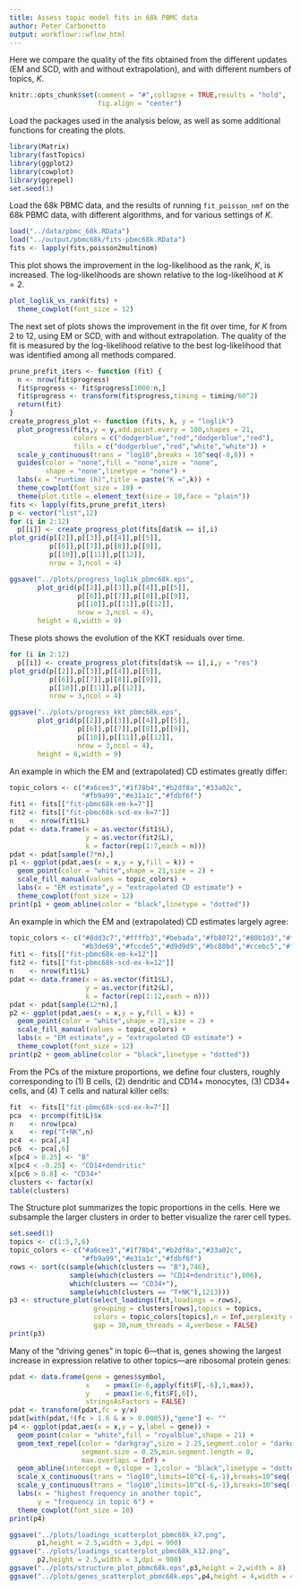 ```yaml
---
title: Assess topic model fits in 68k PBMC data
author: Peter Carbonetto
output: workflowr::wflow_html
---
```


Here we compare the quality of the fits obtained from the different
updates (EM and SCD, with and without extrapolation), and with
different numbers of topics, $K$.

```r
knitr::opts_chunk$set(comment = "#",collapse = TRUE,results = "hold",
                      fig.align = "center")
```

Load the packages used in the analysis below, as well as some
additional functions for creating the plots.

```r
library(Matrix)
library(fastTopics)
library(ggplot2)
library(cowplot)
library(ggrepel)
set.seed(1)
```

Load the 68k PBMC data, and the results of running `fit_poisson_nmf`
on the 68k PBMC data, with different algorithms, and for various
settings of $K$.

```r
load("../data/pbmc_68k.RData")
load("../output/pbmc68k/fits-pbmc68k.RData")
fits <- lapply(fits,poisson2multinom)
```

This plot shows the improvement in the log-likelihood as the rank,
$K$, is increased. The log-likelihoods are shown relative to the
log-likelihood at $K = 2$. 

```r
plot_loglik_vs_rank(fits) +
  theme_cowplot(font_size = 12)
```

The next set of plots shows the improvement in the fit over time, for
$K$ from 2 to 12, using EM or SCD, with and without extrapolation. The
quality of the fit is measured by the log-likelihood relative to the
best log-likelihood that was identified among all methods compared.

```r
prune_prefit_iters <- function (fit) {
  n <- nrow(fit$progress)
  fit$progress <- fit$progress[1000:n,]
  fit$progress <- transform(fit$progress,timing = timing/60^2)
  return(fit)
}
create_progress_plot <- function (fits, k, y = "loglik")
  plot_progress(fits,y = y,add.point.every = 100,shapes = 21,
                colors = c("dodgerblue","red","dodgerblue","red"),
                fills = c("dodgerblue","red","white","white")) +
  scale_y_continuous(trans = "log10",breaks = 10^seq(-8,8)) +
  guides(color = "none",fill = "none",size = "none",
         shape = "none",linetype = "none") +
  labs(x = "runtime (h)",title = paste("K =",k)) +
  theme_cowplot(font_size = 10) +
  theme(plot.title = element_text(size = 10,face = "plain"))
fits <- lapply(fits,prune_prefit_iters)
p <- vector("list",12)
for (i in 2:12)
  p[[i]] <- create_progress_plot(fits[dat$k == i],i)
plot_grid(p[[2]],p[[3]],p[[4]],p[[5]],
          p[[6]],p[[7]],p[[8]],p[[9]],
          p[[10]],p[[11]],p[[12]],
          nrow = 3,ncol = 4)
```

```r
ggsave("../plots/progress_loglik_pbmc68k.eps",
       plot_grid(p[[2]],p[[3]],p[[4]],p[[5]],
                 p[[6]],p[[7]],p[[8]],p[[9]],
                 p[[10]],p[[11]],p[[12]],
                 nrow = 3,ncol = 4),
   	   height = 6,width = 9)
```

These plots shows the evolution of the KKT residuals over time.

```r
for (i in 2:12)
  p[[i]] <- create_progress_plot(fits[dat$k == i],i,y = "res")
plot_grid(p[[2]],p[[3]],p[[4]],p[[5]],
          p[[6]],p[[7]],p[[8]],p[[9]],
          p[[10]],p[[11]],p[[12]],
          nrow = 3,ncol = 4)
```

```r
ggsave("../plots/progress_kkt_pbmc68k.eps",
       plot_grid(p[[2]],p[[3]],p[[4]],p[[5]],
                 p[[6]],p[[7]],p[[8]],p[[9]],
                 p[[10]],p[[11]],p[[12]],
                 nrow = 3,ncol = 4),
   	   height = 6,width = 9)
```

An example in which the EM and (extrapolated) CD estimates greatly
differ:

```r
topic_colors <- c("#a6cee3","#1f78b4","#b2df8a","#33a02c",
                  "#fb9a99","#e31a1c","#fdbf6f")
fit1 <- fits[["fit-pbmc68k-em-k=7"]]
fit2 <- fits[["fit-pbmc68k-scd-ex-k=7"]]
n    <- nrow(fit1$L)
pdat <- data.frame(x = as.vector(fit1$L),
                   y = as.vector(fit2$L),
				   k = factor(rep(1:7,each = n)))
pdat <- pdat[sample(7*n),]
p1 <- ggplot(pdat,aes(x = x,y = y,fill = k)) +
  geom_point(color = "white",shape = 21,size = 2) +
  scale_fill_manual(values = topic_colors) +
  labs(x = "EM estimate",y = "extrapolated CD estimate") +
  theme_cowplot(font_size = 12)
print(p1 + geom_abline(color = "black",linetype = "dotted"))
```

An example in which the EM and (extrapolated) CD estimates largely
agree:

```r
topic_colors <- c("#8dd3c7","#ffffb3","#bebada","#fb8072","#80b1d3","#fdb462",
                  "#b3de69","#fccde5","#d9d9d9","#bc80bd","#ccebc5","#ffed6f")
fit1 <- fits[["fit-pbmc68k-em-k=12"]]
fit2 <- fits[["fit-pbmc68k-scd-ex-k=12"]]
n    <- nrow(fit1$L)
pdat <- data.frame(x = as.vector(fit1$L),
                   y = as.vector(fit2$L),
				   k = factor(rep(1:12,each = n)))
pdat <- pdat[sample(12*n),]
p2 <- ggplot(pdat,aes(x = x,y = y,fill = k)) +
  geom_point(color = "white",shape = 21,size = 2) +
  scale_fill_manual(values = topic_colors) +
  labs(x = "EM estimate",y = "extrapolated CD estimate") +
  theme_cowplot(font_size = 12)
print(p2 + geom_abline(color = "black",linetype = "dotted"))
```

From the PCs of the mixture proportions, we define four clusters,
roughly corresponding to (1) B cells, (2) dendritic and CD14+
monocytes, (3) CD34+ cells, and (4) T cells and natural killer cells:

```r
fit  <- fits[["fit-pbmc68k-scd-ex-k=7"]]
pca  <- prcomp(fit$L)$x
n    <- nrow(pca)
x    <- rep("T+NK",n)
pc4  <- pca[,4]
pc6  <- pca[,6]
x[pc4 > 0.25] <- "B"
x[pc4 < -0.25] <- "CD14+dendritic"
x[pc6 > 0.8] <- "CD34+"
clusters <- factor(x)
table(clusters)
```

The Structure plot summarizes the topic proportions in the cells. Here
we subsample the larger clusters in order to better visualize the
rarer cell types.

```r
set.seed(1)
topics <- c(1:5,7,6)
topic_colors <- c("#a6cee3","#1f78b4","#b2df8a","#33a02c",
                  "#fb9a99","#e31a1c","#fdbf6f")
rows <- sort(c(sample(which(clusters == "B"),746),
               sample(which(clusters == "CD14+dendritic"),806),
               which(clusters == "CD34+"),
               sample(which(clusters == "T+NK"),1213)))
p3 <- structure_plot(select_loadings(fit,loadings = rows),
                     grouping = clusters[rows],topics = topics,
                     colors = topic_colors[topics],n = Inf,perplexity = 70,
                     gap = 30,num_threads = 4,verbose = FALSE)
print(p3)					 
```

Many of the "driving genes" in topic 6---that is, genes showing the
largest increase in expression relative to other topics---are
ribosomal protein genes:

```r
pdat <- data.frame(gene = genes$symbol,
                   x    = pmax(1e-6,apply(fit$F[,-6],1,max)),
                   y    = pmax(1e-6,fit$F[,6]),
				   stringsAsFactors = FALSE)
pdat <- transform(pdat,fc = y/x)
pdat[with(pdat,!(fc > 1.6 & x > 0.0005)),"gene"] <- ""
p4 <- ggplot(pdat,aes(x = x,y = y,label = gene)) +
  geom_point(color = "white",fill = "royalblue",shape = 21) +
  geom_text_repel(color = "darkgray",size = 2.25,segment.color = "darkgray",
                  segment.size = 0.25,min.segment.length = 0,
				  max.overlaps = Inf) +
  geom_abline(intercept = 0,slope = 1,color = "black",linetype = "dotted") +
  scale_x_continuous(trans = "log10",limits=10^c(-6,-1),breaks=10^seq(-6,-1)) +
  scale_y_continuous(trans = "log10",limits=10^c(-6,-1),breaks=10^seq(-6,-1)) +
  labs(x = "highest frequency in another topic",
       y = "frequency in topic 6") +
  theme_cowplot(font_size = 10)
print(p4)
```

```r
ggsave("../plots/loadings_scatterplot_pbmc68k_k7.png",
       p1,height = 2.5,width = 3,dpi = 900)
ggsave("../plots/loadings_scatterplot_pbmc68k_k12.png",
       p2,height = 2.5,width = 3,dpi = 900)
ggsave("../plots/structure_plot_pbmc68k.eps",p3,height = 2,width = 8)
ggsave("../plots/genes_scatterplot_pbmc68k.eps",p4,height = 4,width = 4.25)
```
